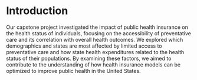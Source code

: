 # Introduction
Our capstone project investigated the impact of public health insurance on the health status of individuals, focusing on the accessibility of preventative care and its correlation with overall health outcomes. We explored which demographics and states are most affected by limited access to preventative care and how state health expenditures related to the health status of their populations. By examining these factors, we aimed to contribute to the understanding of how health insurance models can be optimized to improve public health in the United States.






